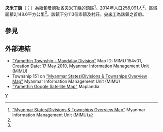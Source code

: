 {{Infobox settlement
|name = 央米丁鎮
|native_name = {{lang|my|ရမည်းသင်းမြို့နယ်}}
|settlement_type = [[央米丁縣|央米丁縣]]鎮區
|image_skyline = 
|image_map = 
|mapsize = 
|map_caption = 
|pushpin_label_position = bottom
|pushpin_map = Burma
|pushpin_map_caption = 央米丁鎮在緬甸的位置
|seat = [[央米丁|央米丁]]
|seat_type = 首府
|subdivision_type = 國家
|subdivision_name = {{flag|Burma}}
|subdivision_type1 = [[缅甸行政区划|省邦]]
|subdivision_name1 = [[曼德勒省|曼德勒省]]
|subdivision_type2 = [[縣_(緬甸)|縣]]
|subdivision_name2 = [[央米丁縣|央米丁縣]]
|area_total_km2 = 2,148.6
|population_footnotes =<ref name="citypopulation">[http://www.citypopulation.de/php/myanmar-admin.php MYANMAR: Administrative Division]. Citypopulation. 2015-11-28</ref>
|population = 258,091
|population_as_of = 2014
|population_density_km2 = 120.12
|coordinates_display = inline,title
|coordinates_region = MM
|latNS = N
|latd = 20
|latm = 26
|lats = 00
|longEW = E
|longd = 96
|longm = 09
|longs = 00
|elevation_ft = 
|elevation_m = 
|timezone = [[Myanmar_Standard_Time|MST]]
|utc_offset = +6:30
|website =
}}

'''央米丁鎮'''（{{lang-my|ရမည်းသင်းမြို့နယ်}}；{{lang-en|Yamethin Township}}）為[[緬甸|緬甸]][[曼德勒省|曼德勒省]][[央米丁縣|央米丁縣]]的鎮區<ref name="MIMU001">[http://www.burmalibrary.org/docs6/MIMU001_A3_SD%20&%20Township%20Overview.pdf "Myanmar States/Divisions & Townships Overview Map"]{{Wayback|url=http://www.burmalibrary.org/docs6/MIMU001_A3_SD%20%26%20Township%20Overview.pdf |date=20101203160828 }} Myanmar Information Management Unit (MIMU)</ref>。2014年人口258,091人<ref name=citypopulation/>，區域面積2,148.6平方公里<ref name=citypopulation/>。該鎮下分113個市鎮及村莊。[[央米丁|央米丁]]為該鎮之首府。

==參見==
{{Reflist}}

==外部連結==
* [http://www.themimu.info/MapsInfo/Mandalay/MIMU154v01_100518_Yamethin%20Township_A1.pdf "Yamethin Township - Mandalay Division"]{{dead link|date=2017年12月 |bot=InternetArchiveBot |fix-attempted=yes }} Map ID: MIMU 154v01, Creation Date: 17 May 2010, Myanmar Information Management Unit (MIMU)
* Township 151 on [http://www.burmalibrary.org/docs6/MIMU001_A3_SD%20&%20Township%20Overview.pdf "Myanmar States/Divisions & Townships Overview Map"] {{Wayback|url=http://www.burmalibrary.org/docs6/MIMU001_A3_SD%20%26%20Township%20Overview.pdf |date=20101203160828 }} Myanmar Information Management Unit (MIMU)
* [http://www.maplandia.com/burma/mandalay/yamethin/ "Yamethin Google Satellite Map"]{{Wayback|url=http://www.maplandia.com/burma/mandalay/yamethin/ |date=20160304101012 }} Maplandia

{{曼德勒省行政區劃|state=collapsed}}

[[Category:曼德勒省鎮區|Y]]

{{Burma-geo-stub}}